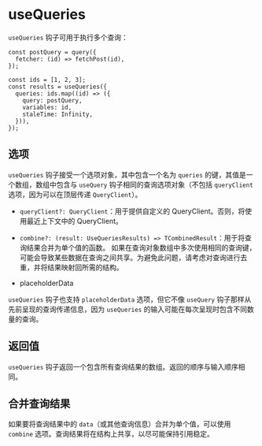 # useQueries

`useQueries` 钩子可用于执行多个查询：

```tsx
const postQuery = query({
  fetcher: (id) => fetchPost(id),
});

const ids = [1, 2, 3];
const results = useQueries({
  queries: ids.map((id) => ({
    query: postQuery,
    variables: id,
    staleTime: Infinity,
  })),
});
```

## 选项

`useQueries` 钩子接受一个选项对象，其中包含一个名为 `queries` 的键，其值是一个数组，数组中包含与 `useQuery` 钩子相同的查询选项对象（不包括 `queryClient` 选项，因为可以在顶层传递 `QueryClient`）。

- `queryClient?: QueryClient`：用于提供自定义的 QueryClient。否则，将使用最近上下文中的 QueryClient。
- `combine?: (result: UseQueriesResults) => TCombinedResult`：用于将查询结果合并为单个值的函数。
  如果在查询对象数组中多次使用相同的查询键，可能会导致某些数据在查询之间共享。为避免此问题，请考虑对查询进行去重，并将结果映射回所需的结构。

- placeholderData

`useQueries` 钩子也支持 `placeholderData` 选项，但它不像 `useQuery` 钩子那样从先前呈现的查询传递信息，因为 `useQueries` 的输入可能在每次呈现时包含不同数量的查询。

## 返回值

`useQueries` 钩子返回一个包含所有查询结果的数组。返回的顺序与输入顺序相同。

## 合并查询结果

如果要将查询结果中的 `data`（或其他查询信息）合并为单个值，可以使用 `combine` 选项。查询结果将在结构上共享，以尽可能保持引用稳定。
